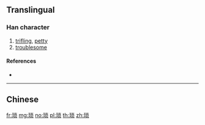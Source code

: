 {{character info/new}}
{{also|瑣}}
==Translingual==

===Han character===
{{Han char|rn=96|rad=玉|as=07|sn=11|four=|canj=MGFBO}}

# [[trifling]], [[petty]]
# [[troublesome]]

====References====
* {{Han ref|kx=0733.151|hdz=21115.110|uh=7410|ud=29712}}

----

==Chinese==
{{zh-see|瑣}}

[[fr:琐]]
[[mg:琐]]
[[no:琐]]
[[pl:琐]]
[[th:琐]]
[[zh:琐]]